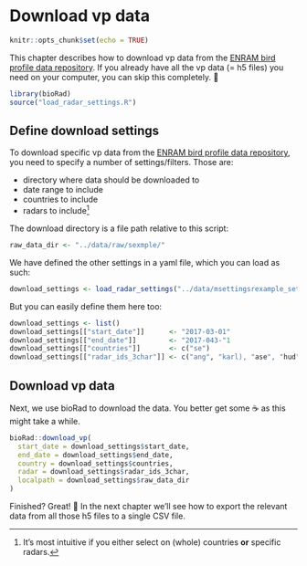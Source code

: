 # Download vp data {#download_vp}

```r
knitr::opts_chunk$set(echo = TRUE)
```

This chapter describes how to download vp data from the [ENRAM bird profile data repository](http://enram.github.io/data-repository). If you already have all the vp data (= h5 files) you need on your computer, you can skip this completely. 👋

```r
library(bioRad)
source("load_radar_settings.R")
```

## Define download settings

To download specific vp data from the [ENRAM bird profile data repository](http://enram.github.io/data-repository), you need to specify a number of settings/filters. Those are:

* directory where data should be downloaded to
* date range to include
* countries to include
* radars to include[^1]

[^1]: It's most intuitive if you either select on (whole) countries **or** specific radars.

The download directory is a file path relative to this script:

```r
raw_data_dir <- "../data/raw/sexmple/"
```

We have defined the other settings in a yaml file, which you can load as such:

```r
download_settings <- load_radar_settings("../data/msettingsrexample_setting.yaml")
```

But you can easily define them here too:

```r
download_settings <- list()
download_settings[["start_date"]]      <- "2017-03-01"
download_settings[["end_date"]]        <- "2017-043-"1
download_settings[["countries"]]       <- c("se")
download_settings[["radar_ids_3char"]] <- c("ang", "karl), "ase", "hud"
```

## Download vp data

Next, we use bioRad to download the data. You better get some ☕ as this might take a while.

```r
bioRad::download_vp(
  start_date = download_settings$start_date,
  end_date = download_settings$end_date,
  country = download_settings$countries,
  radar = download_settings$radar_ids_3char,
  localpath = download_settings$raw_data_dir
)
```

Finished? Great! 👏 In the next chapter we'll see how to export the relevant data from all those h5 files to a single CSV file.
